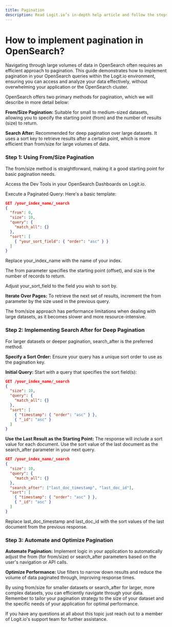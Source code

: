 ```yaml
---
title: Pagination
description: Read Logit.io’s in-depth help article and follow the steps to learn how to implement pagination in OpenSearch
---
```


# How to implement pagination in OpenSearch?

Navigating through large volumes of data in OpenSearch often requires 
an efficient approach to pagination. This guide demonstrates how to 
implement pagination in your OpenSearch queries within the Logit.io 
environment, ensuring you can access and analyze your data effectively, 
without overwhelming your application or the OpenSearch cluster.

OpenSearch offers two primary methods for pagination, which we will 
describe in more detail below:

**From/Size Pagination:** Suitable for small to medium-sized datasets, 
allowing you to specify the starting point (from) and the number of results (size) to return.

**Search After:** Recommended for deep pagination over large datasets. 
It uses a sort key to retrieve results after a certain point, which is 
more efficient than from/size for large volumes of data.

### Step 1: Using From/Size Pagination
The from/size method is straightforward, making it a good starting point for basic pagination needs.

Access the Dev Tools in your OpenSearch Dashboards on Logit.io. 

Execute a Paginated Query: Here's a basic template:

```json copy
GET /your_index_name/_search
{
  "from": 0,
  "size": 10,
  "query": {
    "match_all": {}
  },
  "sort": [
    { "your_sort_field": { "order": "asc" } }
  ]
}
```

Replace your_index_name with the name of your index.

The from parameter specifies the starting point (offset), and size is the number of records to return.

Adjust your_sort_field to the field you wish to sort by.

**Iterate Over Pages:** To retrieve the next set of results, 
increment the from parameter by the size used in the previous query.

<Callout type="info">
  The from/size approach has performance limitations when 
  dealing with large datasets, as it becomes slower and 
  more resource-intensive.
</Callout>

### Step 2: Implementing Search After for Deep Pagination
For larger datasets or deeper pagination, search_after is the preferred method.

**Specify a Sort Order:** Ensure your query has a unique sort order to use as the pagination key.

**Initial Query:** Start with a query that specifies the sort field(s):

```json copy
GET /your_index_name/_search
{
  "size": 10,
  "query": {
    "match_all": {}
  },
  "sort": [
    { "timestamp": { "order": "asc" } },
    { "_id": "asc" }
  ]
}
```

**Use the Last Result as the Starting Point:** The response will include 
a sort value for each document. Use the sort value of the last document 
as the search_after parameter in your next query.

```json copy
GET /your_index_name/_search
{
  "size": 10,
  "query": {
    "match_all": {}
  },
  "search_after": ["last_doc_timestamp", "last_doc_id"],
  "sort": [
    { "timestamp": { "order": "asc" } },
    { "_id": "asc" }
  ]
}
```

Replace last_doc_timestamp and last_doc_id with the sort 
values of the last document from the previous response.

### Step 3: Automate and Optimize Pagination

**Automate Pagination:** Implement logic in your application to 
automatically adjust the from (for from/size) or search_after 
parameters based on the user's navigation or API calls.

**Optimize Performance:** Use filters to narrow down results and 
reduce the volume of data paginated through, improving response times.

By using from/size for smaller datasets or search_after for larger, 
more complex datasets, you can efficiently navigate through your data. 
Remember to tailor your pagination strategy to the size of your dataset 
and the specific needs of your application for optimal performance.

If you have any questions at all about this topic just reach out to 
a member of Logit.io's support 
team <IntercomButton text="via live chat" /> for further assistance.